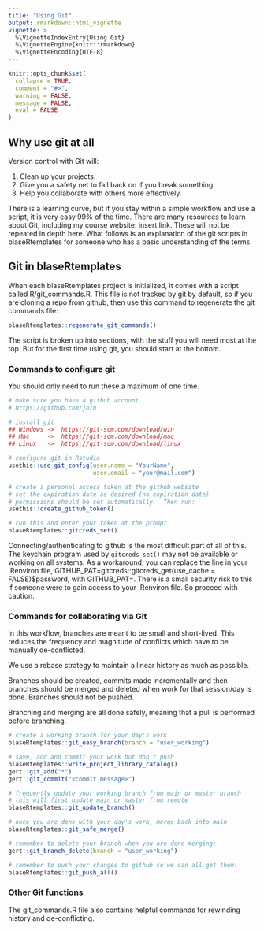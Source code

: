 ```yaml
---
title: "Using Git"
output: rmarkdown::html_vignette
vignette: >
  %\VignetteIndexEntry{Using Git}
  %\VignetteEngine{knitr::rmarkdown}
  %\VignetteEncoding{UTF-8}
---
```


```r
knitr::opts_chunk$set(
  collapse = TRUE,
  comment = "#>",
  warning = FALSE,
  message = FALSE,
  eval = FALSE
)

```

## Why use git at all 

Version control with Git will:

1.  Clean up your projects.
2.  Give you a safety net to fall back on if you break something.
3.  Help you collaborate with others more effectively.

There is a learning curve, but if you stay within a simple workflow and use a script, it is very easy 99% of the time.  There are many resources to learn about Git, including my course website:  insert link.  These will not be repeated in depth here.  What follows is an explanation of the git scripts in blaseRtemplates for someone who has a basic understanding of the terms.

## Git in blaseRtemplates

When each blaseRtemplates project is initialized, it comes with a script called R/git_commands.R.  This file is not tracked by git by default, so if you are cloning a repo from github, then use this command to regenerate the git commands file:

``` r
blaseRtemplates::regenerate_git_commands()
```

The script is broken up into sections, with the stuff you will need most at the top.  But for the first time using git, you should start at the bottom.

### Commands to configure git

You should only need to run these a maximum of one time.

``` r
# make sure you have a github account
# https://github.com/join

# install git
## Windows ->  https://git-scm.com/download/win
## Mac     ->  https://git-scm.com/download/mac
## Linux   ->  https://git-scm.com/download/linux

# configure git in Rstudio
usethis::use_git_config(user.name = "YourName",
                        user.email = "your@mail.com")

# create a personal access token at the github website
# set the expiration date as desired (no expiration date)
# permissions should be set automatically.  Then run:
usethis::create_github_token()

# run this and enter your token at the prompt
blaseRtemplates::gitcreds_set()

```
Connecting/authenticating to github is the most difficult part of all of this.  The keychain program used by ```gitcreds_set()``` may not be available or working on all systems.  As a workaround, you can replace the line in your .Renviron file, GITHUB_PAT=gitcreds::gitcreds_get(use_cache = FALSE)$password, with GITHUB_PAT=<your token>.  There is a small security risk to this if someone were to gain access to your .Renviron file. So proceed with caution.

### Commands for collaborating via Git

In this workflow, branches are meant to be small and short-lived.  This reduces the frequency and magnitude of conflicts which have to be manually de-conflicted.

We use a rebase strategy to maintain a linear history as much as possible.

Branches should be created, commits made incrementally and then branches should be merged and deleted when work for that session/day is done.  Branches should not be pushed.

Branching and merging are all done safely, meaning that a pull is performed before branching.

``` r
# create a working branch for your day's work
blaseRtemplates::git_easy_branch(branch = "user_working")

# save, add and commit your work but don't push
blaseRtemplates::write_project_library_catalog()
gert::git_add("*")
gert::git_commit("<commit message>")

# frequently update your working branch from main or master branch
# this will first update main or master from remote
blaseRtemplates::git_update_branch()

# once you are done with your day's work, merge back into main
blaseRtemplates::git_safe_merge()

# remember to delete your branch when you are done merging:
gert::git_branch_delete(branch = "user_working")

# remember to push your changes to github so we can all get them:
blaseRtemplates::git_push_all()
```

### Other Git functions

The git_commands.R file also contains helpful commands for rewinding history and de-conflicting.  
